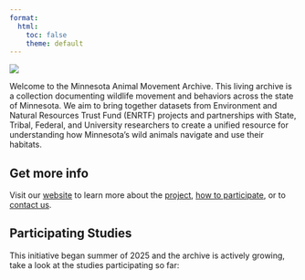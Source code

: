 ```yaml
---
format: 
  html:
    toc: false
    theme: default
---
```


![](figures/google_form_banner.png){fig-align="center"}

Welcome to the Minnesota Animal Movement Archive. This living archive is a collection documenting wildlife movement and behaviors across the state of Minnesota. We aim to bring together datasets from Environment and Natural Resources Trust Fund (ENRTF) projects and partnerships with State, Tribal, Federal, and University researchers to create a unified resource for understanding how Minnesota's wild animals navigate and use their habitats.

## Get more info

Visit our [website](https://smthfrmn.github.io/minnesota-animal-movement-archive/) to learn more about the [project](https://smthfrmn.github.io/minnesota-animal-movement-archive/faq.html), [how to participate](https://smthfrmn.github.io/minnesota-animal-movement-archive/submission_guide.html), or to [contact us](https://smthfrmn.github.io/minnesota-animal-movement-archive/about.html).


## Participating Studies

This initiative began summer of 2025 and the archive is actively growing, take a look at the studies participating so far:
